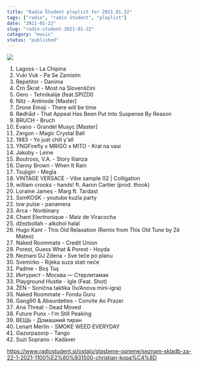 ```yaml
---
title: "Radio Študent playlist for 2021.01.22"
tags: ["radio", "radio študent", "playlist"]
date: "2021-01-22"
slug: "radio-student-2021-01-22"
category: "music"
status: "published"
---
```


![](https://radiostudent.si/sites/default/files/styles/thumbnail_w530/public/slike/2021-01-22-seznam-skladb-za-22-1-2021-1100%E2%80%931500-christian-kopa%C4%8D-121794.jpeg?itok=3Un472g9)

1. Lagoss - La Chipina
2. Vuki Vuk - Pa Se Zamislm
3. Repetitor - Danima
4. Črn Škrat - Most na Slovenščini
5. Gero - Tehnikalije (feat.SPIZDI)
6. Nitz - Antinode [Master]
7. Drone Emoji - There will be time
8. Rødhåd - That Appeal Has Been Put Into Suspense By Reason
9. BRUCH - Bruch
10. Evano - Grandel Musyc [Master]
11. Zergon - Magic Crystal Ball
12. 1983 - Yo just chill y'all
13. YNGFirefly x MRIGO x MITO - Kral na vasi
14. Jakoby - Leine
15. Boutross, V.A. - Story Ilianza
16. Danny Brown - When It Rain
17. Tsujigiri - Megla
18. VINTAGE VERSACE - Vibe sample 02 | Colligation
19. william crooks - hands! ft. Aaron Cartier (prod. thook)
20. Loraine James - Marg ft. Tardast
21. SsmKOSK - youtube kuzla party
22. low pulse - panamera
23. Arca - Nonbinary
24. Chant Electronique - Maiz de Viracocha
25. džezbollah - alkohol halal
26. Hugo Kant - This Old Relaxation (Remix from This Old Tune by Zé Mateo)
27. Naked Roommate - Credit Union
28. Porest, Guess What & Porest - Hoyda
29. Neznani DJ Zdena - Sve teče po planu
30. Svemirko - Rijeka suza stati neće
31. Padme - Boş Tuş
32. Интурист - Москва — Стерлитамак
33. Playground Hustle - Igle (Feat. Shot)
34. ŽEN - Sonična taktika (Iv/Anova mini-igra)
35. Naked Roommate - Fondu Guru
36. Gang90 & Absurdettes - Convite Ao Prazer
37. Ana Threat - Dead Moved
38. Future Punx - I'm Still Peaking
39. ВЕЩЬ - Домашний тиран
40. Lenart Merlin - SMOKE WEED EVERYDAY
41. Gazorpazorp - Tango
42. Suzi Soprano - Kadaver

https://www.radiostudent.si/ostalo/glasbene-opreme/seznam-skladb-za-22-1-2021-1100%E2%80%931500-christian-kopa%C4%8D
